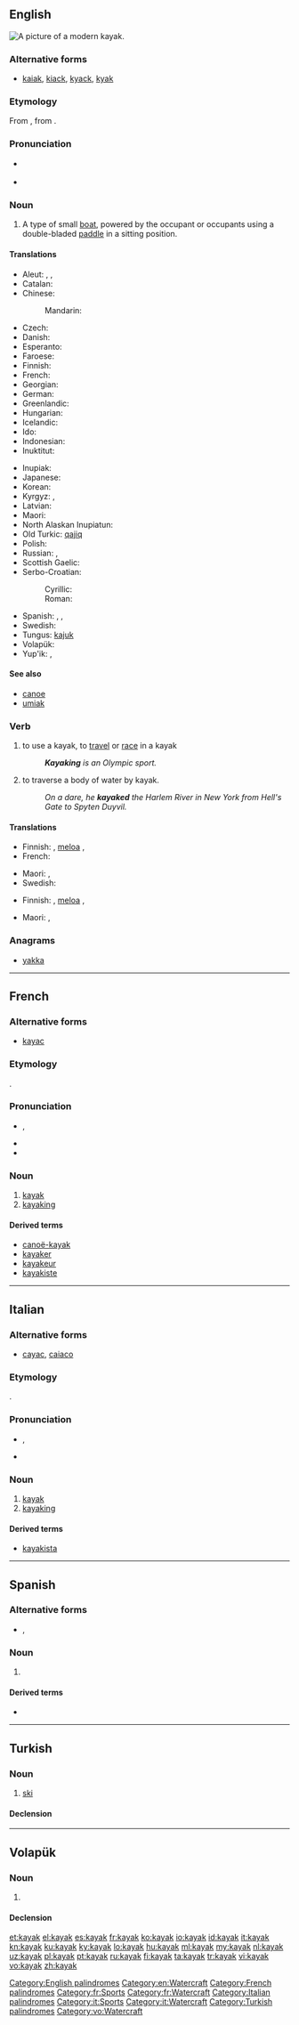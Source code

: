 ==English==
[[Image:Wda Kajak 2005 Szumyk.jpg|thumb|A picture of a modern kayak.]]
{{wikipedia}}

===Alternative forms===
* [[kaiak]], [[kiack]], [[kyack]], [[kyak]]

===Etymology===
From {{etyl|ikt|en}} {{term|ᖃᔭᖅ||tr=qajaq|man's boat|lang=ikt|sc=Cans}}, from {{etyl|esx-esk-pro|en}} {{term/t|esx-esk-pro|*qyaq}}.

===Pronunciation===
* {{a|UK|US}} {{IPA|/ˈkaɪˌæk/}}
* {{audio|en-us-kayak.ogg|Audio (US)}}

===Noun===
{{en-noun}}

# A type of small [[boat]], powered by the occupant or occupants using a double-bladed [[paddle]] in a sitting position.

====Translations====
{{trans-top|a type of small boat}}
* Aleut: {{tø|ale|iqyax̂}}, {{tø|ale|iĝyax̂}}, {{tø|ale|iyĝax̂}}
* Catalan: {{t-|ca|caiac|m}}
* Chinese:
*: Mandarin: {{t|cmn|皮艇|tr=pítǐng|sc=Hani}}
* Czech: {{t+|cs|kajak|m}}
* Danish: {{t+|da|kajak|n}}
* Esperanto: {{t-|eo|kajako}}
* Faroese: {{t-|fo|kajakk|f}}
* Finnish: {{t+|fi|kajakki}}
* French: {{t+|fr|kayak|m}}
* Georgian: {{t-|ka|ბაიდარა|tr=baidara|sc=Geor}}
* German: {{t+|de|Kajak|n}}
* Greenlandic: {{t-|kl|qajaq}}
* Hungarian: {{t+|hu|kajak}}
* Icelandic: {{t+|is|kajak|m}}
* Ido: {{t+|io|kayako}}
* Indonesian: {{t+|id|kayak}}
* Inuktitut: {{t|iu|ᖃᔭᖅ|tr=qajaq}}
{{trans-mid}}
* Inupiak: {{t-|ik|qayaq}}
* Japanese: {{t-|ja|カヤック|tr=kayakku}}
* Korean: {{t-|ko|카약|tr=kayak|sc=Kore}}
* Kyrgyz: {{t+|ky|байдарка|tr=bajdárka}}, {{t+|ky|каяк|tr=kaják|sc=Cyrl}}
* Latvian: {{t-|lv|kajaks|m}}
* Maori: {{t|mi|kōreti}}
* North Alaskan Inupiatun: {{tø|esi|qayaq}}
* Old Turkic: [[qajiq]]
* Polish: {{t+|pl|kajak|m}}
* Russian: {{t+|ru|байдарка|f|tr=bajdárka}}, {{t+|ru|каяк|m|tr=kaják|sc=Cyrl}}
* Scottish Gaelic: {{t-|gd|caidheag|m}}
* Serbo-Croatian:
*: Cyrillic: {{t-|sh|ка̏ја̄к|m}}
*: Roman: {{t-|sh|kȁjāk|m}}
* Spanish: {{t+|es|kayak|m}}, {{t|es|kayac|m}}, {{t|es|cayac|m}}
* Swedish: {{t+|sv|kajak}}
* Tungus: [[kajuk]]
* Volapük: {{t+|vo|kayak}}
* Yup'ik: {{tø|esu|qayaq}}, {{tø|esu|paitaalek}}
{{trans-bottom}}

====See also====
* [[canoe]]
* [[umiak]]

===Verb===
{{en-verb}}

# {{context|intransitive|lang=en}} to use a kayak, to [[travel]] or [[race]] in a kayak
#: '''''Kayaking''' is an Olympic sport.''
# {{context|transitive|lang=en}} to traverse a body of water by kayak.
#: ''On a dare, he '''kayaked''' the Harlem River in New York from Hell's Gate to Spyten Duyvil.''

====Translations====
{{trans-top|to use a kayak to travel or race}}
* Finnish: {{t+|fi|meloa}}, [[meloa#Finnish|meloa]] {{t+|fi|kajakki|alt=kajakilla}}, {{t-|fi|kajakoida}}
* French: {{t+|fr|kayaker}}
{{trans-mid}}
* Maori: {{t|mi|kōreti}}, {{t|mi|hoe kōreti}}
* Swedish: {{t-|sv|paddla}}
{{trans-bottom}}

{{trans-top|to traverse a body of water by kayak}}
* Finnish: {{t+|fi|meloa}}, [[meloa#Finnish|meloa]] {{t+|fi|kajakki|alt=kajakilla}}, {{t-|fi|kajakoida}}
{{trans-mid}}
* Maori: {{t|mi|kōreti}}, {{t|mi|hoe kōreti|c}}
{{trans-bottom}}

===Anagrams===
* [[yakka#English|yakka]]

[[Category:English palindromes]]
[[Category:en:Watercraft]]

----

==French==

===Alternative forms===
* [[kayac]] {{qualifier|rare}}

===Etymology===
{{etyl|ikt|fr}} {{term|ᖃᔭᖅ||tr=qajaq|man's boat|lang=ikt|sc=Cans}}.

===Pronunciation===
* {{IPA|/ka.jak/|lang=fr}}, {{X-SAMPA|/ka.jak/|lang=fr}}
* {{homophones|kayaks|lang=fr}}
* {{hyphenation|ka|yak|lang=fr}}

===Noun===
{{fr-noun|m}}

# [[#English|kayak]]
# [[#English|kayaking]]

====Derived terms====
* [[canoë-kayak]]
* [[kayaker]]
* [[kayakeur]]
* [[kayakiste]]

[[Category:French palindromes]]
[[Category:fr:Sports]]
[[Category:fr:Watercraft]]

----

==Italian==
{{wikipedia|lang=it}}

===Alternative forms===
* [[cayac]], [[caiaco]] {{qualifier|rare}}

===Etymology===
{{etyl|ikt|it}} {{term|ᖃᔭᖅ||tr=qajaq|man's boat|lang=ikt|sc=Cans}}.

===Pronunciation===
* {{IPA|/ka.ˈjak/|lang=it}}, {{X-SAMPA|/ka.'jak/|lang=it}}
* {{hyphenation|ka|yàk|lang=fr}}

===Noun===
{{head|it|noun|g=m|invariable}}

# [[#English|kayak]]
# [[#English|kayaking]]

====Derived terms====
* [[kayakista]]

[[Category:Italian palindromes]]
[[Category:it:Sports]]
[[Category:it:Watercraft]]

----
==Spanish==
===Alternative forms===
* {{l/es|kayac}}, {{l/es|cayac}}
===Noun===
{{es-noun|m}}

# {{l/en|kayak}}

====Derived terms====
* {{l/es|kayakismo}}
----

==Turkish==

===Noun===
{{tr-noun|kayağı|lar}}

# [[ski]]

====Declension====
{{tr-noun-c|a|d|pred=-|poss=+|stem=kayağ}}

[[Category:Turkish palindromes]]

----

==Volapük==

===Noun===
{{vo-noun}}

# {{l|en|kayak}}

====Declension====
{{vo-decl-noun}}

[[Category:vo:Watercraft]]

[[et:kayak]]
[[el:kayak]]
[[es:kayak]]
[[fr:kayak]]
[[ko:kayak]]
[[io:kayak]]
[[id:kayak]]
[[it:kayak]]
[[kn:kayak]]
[[ku:kayak]]
[[ky:kayak]]
[[lo:kayak]]
[[hu:kayak]]
[[ml:kayak]]
[[my:kayak]]
[[nl:kayak]]
[[uz:kayak]]
[[pl:kayak]]
[[pt:kayak]]
[[ru:kayak]]
[[fi:kayak]]
[[ta:kayak]]
[[tr:kayak]]
[[vi:kayak]]
[[vo:kayak]]
[[zh:kayak]]